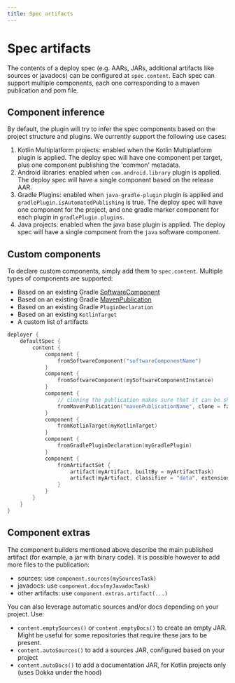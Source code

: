 ```yaml
---
title: Spec artifacts
---
```


# Spec artifacts

The contents of a deploy spec (e.g. AARs, JARs, additional artifacts like sources or javadocs) can be configured at `spec.content`.
Each spec can support multiple components, each one corresponding to a maven publication and pom file.

## Component inference

By default, the plugin will try to infer the spec components based on the project structure and plugins. We currently
support the following use cases:

1. Kotlin Multiplatform projects: enabled when the Kotlin Multiplatform plugin is applied.
   The deploy spec will have one component per target, plus one component publishing the 'common' metadata.
2. Android libraries: enabled when `com.android.library` plugin is applied.
   The deploy spec will have a single component based on the release AAR.
3. Gradle Plugins: enabled when `java-gradle-plugin` plugin is applied and `gradlePlugin.isAutomatedPublishing` is true.
   The deploy spec will have one component for the project, and one gradle marker component for each plugin in `gradlePlugin.plugins`.
4. Java projects: enabled when the java base plugin is applied.
   The deploy spec will have a single component from the `java` software component.

## Custom components

To declare custom components, simply add them to `spec.content`. Multiple types of components are supported:

- Based on an existing Gradle [SoftwareComponent](https://docs.gradle.org/current/javadoc/org/gradle/api/component/SoftwareComponent.html)
- Based on an existing Gradle [MavenPublication](https://docs.gradle.org/current/dsl/org.gradle.api.publish.maven.MavenPublication.html)
- Based on an existing Gradle `PluginDeclaration`
- Based on an existing `KotlinTarget`
- A custom list of artifacts

```kotlin
deployer {
    defaultSpec {
        content {
            component {
                fromSoftwareComponent("softwareComponentName")
            }
            component {
                fromSoftwareComponent(mySoftwareComponentInstance)
            }
            component {
                // cloning the publication makes sure that it can be shared across multiple specs.
                fromMavenPublication("mavenPublicationName", clone = falase)
            }
            component {
                fromKotlinTarget(myKotlinTarget)
            }
            component {
                fromGradlePluginDeclaration(myGradlePlugin)
            }
            component {
                fromArtifactSet {
                    artifact(myArtifact, builtBy = myArtifactTask)
                    artifact(myArtifact, classifier = "data", extension = "zip", builtBy = myArtifactTask)
                }
            }
        }
    }
}
```

## Component extras

The component builders mentioned above describe the main published artifact (for example, a jar with binary code).
It is possible however to add more files to the publication:

- sources: use `component.sources(mySourcesTask)`
- javadocs: use `component.docs(myJavadocTask)`
- other artifacts: use `component.extras.artifact(...)`

You can also leverage automatic sources and/or docs depending on your project. Use:

- `content.emptySources()` or `content.emptyDocs()` to create an empty JAR. Might be useful for some repositories that require these jars to be present.
- `content.autoSources()` to add a sources JAR, configured based on your project
- `content.autoDocs()` to add a documentation JAR, for Kotlin projects only (uses Dokka under the hood)
